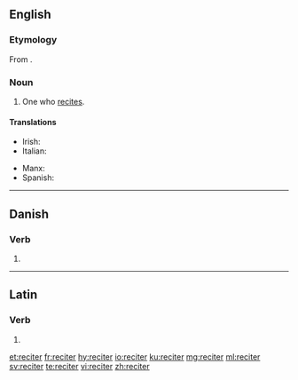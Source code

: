 {{also|réciter}}
==English==

===Etymology===
From {{suffix|recite|er|lang=en}}.

===Noun===
{{en-noun}}

# One who [[recite]]s.

====Translations====
{{trans-top|one who recites}}
* Irish: {{t|ga|aithriseoir|m}}
* Italian: {{qualifier|of poetry}} {{t|it|declamatore|m}}
{{trans-mid}}
* Manx: {{t|gv|aaloayreyder|m}}
* Spanish: {{qualifier|of poetry}} {{t|es|rapsoda|m|f}}
{{trans-bottom}}

----

==Danish==

===Verb===
{{head|da|verb form}}

# {{imperative of|recitere|lang=da|nocat=1}}

----

==Latin==

===Verb===
{{la-verb-form|reciter}}

# {{inflection of|recitō||1|s|pres|pasv|subj|lang=la}}

[[et:reciter]]
[[fr:reciter]]
[[hy:reciter]]
[[io:reciter]]
[[ku:reciter]]
[[mg:reciter]]
[[ml:reciter]]
[[sv:reciter]]
[[te:reciter]]
[[vi:reciter]]
[[zh:reciter]]